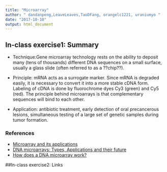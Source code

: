 ```yaml
---
title: "Microarray"
author: " dandanpeng,LeaveLeaves,TaoDFang, orangelc1221, uraniumyo "
date: "2017-10-10"
output: html_document
---
```

## In-class exercise1: Summary

- Technique:Gene microarray technology rests on the ability to deposit many (tens of thousands) different DNA sequences on a small surface, usually a glass slide (often referred to as a ??chip??). 

- Principle: mRNA acts as a surrogate marker. Since mRNA is degraded easily, it is necessary to convert it into a more stable cDNA form. Labeling of cDNA is done by fluorochrome dyes Cy3 (green) and Cy5 (red). The principle behind microarrays is that complementary sequences will bind to each other.

- Application: antibiotic treatment, early detection of oral precancerous lesions, simultaneous testing of a large set of genetic samples during tumor formation.

### References
- [Microarray and its applications](https://www.ncbi.nlm.nih.gov/pmc/articles/PMC3467903/)
- [DNA microarrays: Types, Applications and their future](https://www.ncbi.nlm.nih.gov/pmc/articles/PMC4011503/)
- [How does a DNA microarray work?](https://www.youtube.com/watch?v=pWk_zBpKt_w)

##In-class exercise2: Links

